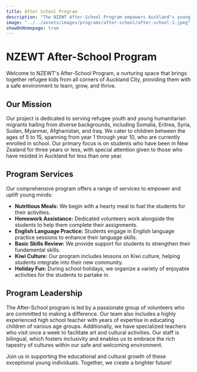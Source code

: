 ```yaml
---
title: After School Program
description: "The NZEWT After-School Program empowers Auckland's young refugee and migrant students with education, nourishment, and cultural connections for a brighter future."
image: "../../assets/images/programs/after-school/after-school-1.jpeg"
showOnHomepage: true
---
```


# NZEWT After-School Program

Welcome to NZEWT's After-School Program, a nurturing space that brings together refugee kids from all corners of Auckland City, providing them with a safe environment to learn, grow, and thrive.

## Our Mission

Our project is dedicated to serving refugee youth and young humanitarian migrants hailing from diverse backgrounds, including Somalia, Eritrea, Syria, Sudan, Myanmar, Afghanistan, and Iraq. We cater to children between the ages of 5 to 15, spanning from year 1 through year 10, who are currently enrolled in school. Our primary focus is on students who have been in New Zealand for three years or less, with special attention given to those who have resided in Auckland for less than one year.

## Program Services

Our comprehensive program offers a range of services to empower and uplift young minds:
- **Nutritious Meals:** We begin with a hearty meal to fuel the students for their activities.
- **Homework Assistance:** Dedicated volunteers work alongside the students to help them complete their assignments.
- **English Language Practice:** Students engage in English language practice sessions to enhance their language skills.
- **Basic Skills Review:** We provide support for students to strengthen their fundamental skills.
- **Kiwi Culture:** Our program includes lessons on Kiwi culture, helping students integrate into their new community.
- **Holiday Fun:** During school holidays, we organize a variety of enjoyable activities for the students to partake in.

## Program Leadership

The After-School program is led by a passionate group of volunteers who are committed to making a difference. Our team also includes a highly experienced high school teacher with years of expertise in educating children of various age groups. Additionally, we have specialized teachers who visit once a week to facilitate art and cultural activities. Our staff is bilingual, which fosters inclusivity and enables us to embrace the rich tapestry of cultures within our safe and welcoming environment.

Join us in supporting the educational and cultural growth of these exceptional young individuals. Together, we create a brighter future!
